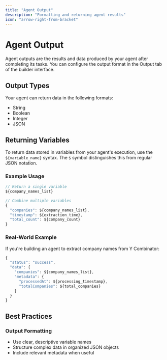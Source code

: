 ```yaml
---
title: "Agent Output"
description: "Formatting and returning agent results"
icon: "arrow-right-from-bracket"
---
```


# Agent Output

Agent outputs are the results and data produced by your agent after completing its tasks. You can configure the output format in the Output tab of the builder interface.

## Output Types

Your agent can return data in the following formats:

- String
- Boolean
- Integer
- JSON

## Returning Variables

To return data stored in variables from your agent's execution, use the `${variable_name}` syntax. The `$` symbol distinguishes this from regular JSON notation.

### Example Usage

```javascript
// Return a single variable
${company_names_list}

// Combine multiple variables
{
  "companies": ${company_names_list},
  "timestamp": ${extraction_time},
  "total_count": ${company_count}
}
```

### Real-World Example

If you're building an agent to extract company names from Y Combinator:

```javascript
{
  "status": "success",
  "data": {
    "companies": ${company_names_list},
    "metadata": {
      "processedAt": ${processing_timestamp},
      "totalCompanies": ${total_companies}
    }
  }
}
```

## Best Practices

### Output Formatting

- Use clear, descriptive variable names
- Structure complex data in organized JSON objects
- Include relevant metadata when useful
